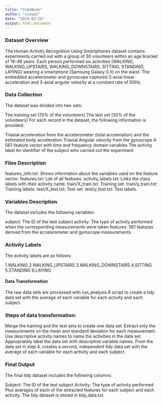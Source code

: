 ```yaml
---
title: "CodeBook"
author: "xiayan"
date: "2024-02-28"
output: html_document
---
```


### Dataset Overview
The Human Activity Recognition Using Smartphones dataset contains experiments carried out with a group of 30 volunteers within an age bracket of 19-48 years. Each person performed six activities (WALKING, WALKING_UPSTAIRS, WALKING_DOWNSTAIRS, SITTING, STANDING, LAYING) wearing a smartphone (Samsung Galaxy S II) on the waist. The embedded accelerometer and gyroscope captured 3-axial linear acceleration and 3-axial angular velocity at a constant rate of 50Hz.

### Data Collection
The dataset was divided into two sets:

The training set (70% of the volunteers)
The test set (30% of the volunteers)
For each record in the dataset, the following information is provided:

Triaxial acceleration from the accelerometer (total acceleration) and the estimated body acceleration
Triaxial Angular velocity from the gyroscope
A 561-feature vector with time and frequency domain variables
The activity label
An identifier of the subject who carried out the experiment

### Files Description
features_info.txt: Shows information about the variables used on the feature vector.
features.txt: List of all features.
activity_labels.txt: Links the class labels with their activity name.
train/X_train.txt: Training set.
train/y_train.txt: Training labels.
test/X_test.txt: Test set.
test/y_test.txt: Test labels.

### Variables Description
The dataset includes the following variables:

subject: The ID of the test subject
activity: The type of activity performed when the corresponding measurements were taken
features: 561 features derived from the accelerometer and gyroscope measurements

### Activity Labels
The activity labels are as follows:

1.WALKING
2.WALKING_UPSTAIRS
3.WALKING_DOWNSTAIRS
4.SITTING
5.STANDING
6.LAYING

#### Data Transformation
The raw data sets are processed with run_analysis.R script to create a tidy data set with the average of each variable for each activity and each subject.

### Steps of data transformation:
Merge the training and the test sets to create one data set.
Extract only the measurements on the mean and standard deviation for each measurement.
Use descriptive activity names to name the activities in the data set.
Appropriately label the data set with descriptive variable names.
From the data set in step 4, creates a second, independent tidy data set with the average of each variable for each activity and each subject.

### Final Output
The final tidy dataset includes the following columns:

Subject: The ID of the test subject
Activity: The type of activity performed
Plus averages of each of the extracted features for each subject and each activity.
The tidy dataset is stored in tidy_data.txt.
